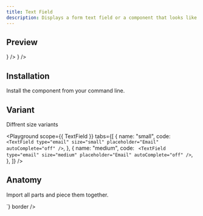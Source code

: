 ```yaml
---
title: Text Field
description: Displays a form text field or a component that looks like a text field.
---
```


## Preview

<Preview>
  <Flex
    style={{
      width: "320px",
      flexDirection: "column",
      alignItems: "center",
      gap: "8px",
    }}
  >
    <TextField type="email" placeholder="Email" autoComplete="off" />
    <TextField
      type="password"
      size="small"
      placeholder="Password"
      autoComplete="off"
    />
    <TextField
      type="text"
      size="small"
      placeholder="Leading"
      leading={<InfoCircledIcon />}
    />
     <TextField
      type="text"
      size="small"
      placeholder="Tailing"
      tailing={<InfoCircledIcon />}
    />

  </Flex>
</Preview>

## Installation

Install the component from your command line.

<LiveProvider>
  <LiveEditor code={`npm install @raystack/apsara`} border />
</LiveProvider>

## Variant

Diffrent size variants

<Playground
  scope={{ TextField }}
  tabs={[
    {
      name: "small",
      code: `
<TextField
  type="email"
  size="small"
  placeholder="Email"
  autoComplete="off"
/>`,
    },
    {
      name: "medium",
      code: `
<TextField
  type="email"
  size="medium"
  placeholder="Email"
  autoComplete="off"
/>`,
    },
  ]}
/>

## Anatomy

Import all parts and piece them together.

<LiveProvider>
    <LiveEditor code={`

<TextField
  type="email"
  size="small"
  placeholder="Email"
  autoComplete="off"
/>
<TextField
  type="password"
  size="small"
  placeholder="Password"
  autoComplete="off"
/>
`} border />
</LiveProvider>
